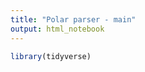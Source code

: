 ```yaml
---
title: "Polar parser - main"
output: html_notebook
---
```



```r
library(tidyverse)
```



```r

```

